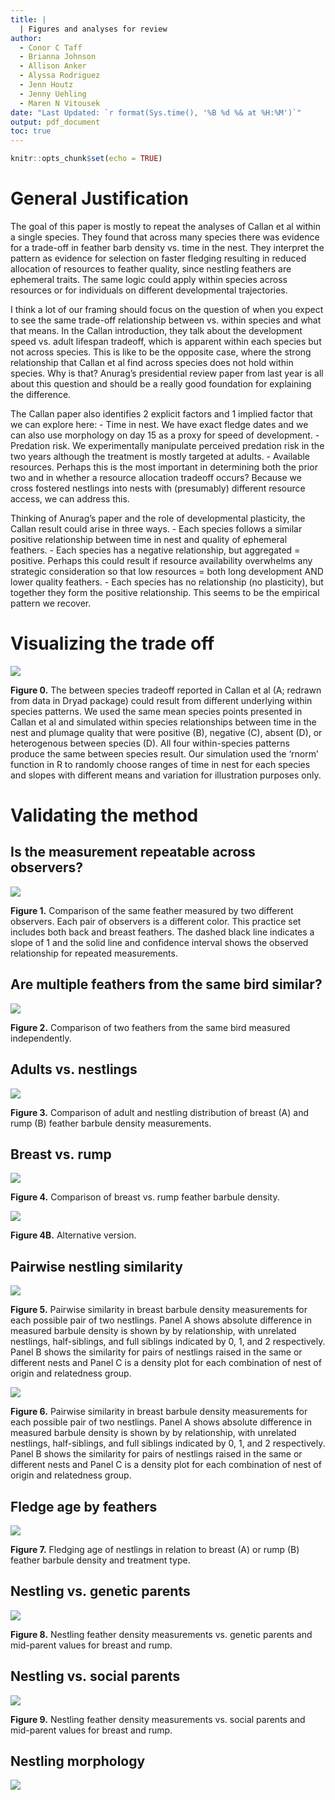 ```yaml
---
title: |
  | Figures and analyses for review
author: 
  - Conor C Taff
  - Brianna Johnson
  - Allison Anker
  - Alyssa Rodriguez
  - Jenn Houtz
  - Jenny Uehling
  - Maren N Vitousek
date: "Last Updated: `r format(Sys.time(), '%B %d %& at %H:%M')`"
output: pdf_document
toc: true
---
```


```r
knitr::opts_chunk$set(echo = TRUE)
```

# General Justification 

The goal of this paper is mostly to repeat the analyses of Callan et al within a single species. They found that across many species there was evidence for a trade-off in feather barb density vs. time in the nest. They interpret the pattern as evidence for selection on faster fledging resulting in reduced allocation of resources to feather quality, since nestling feathers are ephemeral traits. The same logic could apply within species across resources or for individuals on different developmental trajectories. 

I think a lot of our framing should focus on the question of when you expect to see the same trade-off relationship between vs. within species and what that means. In the Callan introduction, they talk about the development speed vs. adult lifespan tradeoff, which is apparent within each species but not across species. This is like to be the opposite case, where the strong relationship that Callan et al find across species does not hold within species. Why is that? Anurag's presidential review paper from last year is all about this question and should be a really good foundation for explaining the difference.

The Callan paper also identifies 2 explicit factors and 1 implied factor that we can explore here:
- Time in nest. We have exact fledge dates and we can also use morphology on day 15 as a proxy for speed of development.
- Predation risk. We experimentally manipulate perceived predation risk in the two years although the treatment is mostly targeted at adults.
- Available resources. Perhaps this is the most important in determining both the prior two and in whether a resource allocation tradeoff occurs? Because we cross fostered nestlings into nests with (presumably) different resource access, we can address this.

Thinking of Anurag's paper and the role of developmental plasticity, the Callan result could arise in three ways.
- Each species follows a similar positive relationship between time in nest and quality of ephemeral feathers.
- Each species has a negative relationship, but aggregated = positive. Perhaps this could result if resource availability overwhelms any strategic consideration so that low resources = both long development AND lower quality feathers.
- Each species has no relationship (no plasticity), but together they form the positive relationship. This seems to be the empirical pattern we recover.

# Visualizing the trade off

![](tradeoff_concept.png)\

**Figure 0.** The between species tradeoff reported in Callan et al (A; redrawn from data in Dryad package) could result from different underlying within species patterns. We used the same mean species points presented in Callan et al and simulated within species relationships between time in the nest and plumage quality that were positive (B), negative (C), absent (D), or heterogenous between species (D). All four within-species patterns produce the same between species result. Our simulation used the 'rnorm' function in R to randomly choose ranges of time in nest for each species and slopes with different means and variation for illustration purposes only.

# Validating the method

## Is the measurement repeatable across observers?

![](two_observer_comp.png)\

**Figure 1.** Comparison of the same feather measured by two different observers. Each pair of observers is a different color. This practice set includes both back and breast feathers. The dashed black line indicates a slope of 1 and the solid line and confidence interval shows the observed relationship for repeated measurements.

## Are multiple feathers from the same bird similar?

![](two_feather_comparison.png)\

**Figure 2.** Comparison of two feathers from the same bird measured independently.

## Adults vs. nestlings

![](adult_vs_nestling.png)\

**Figure 3.** Comparison of adult and nestling distribution of breast (A) and rump (B) feather barbule density measurements.

## Breast vs. rump

![](breast_vs_rump.png)\

**Figure 4.** Comparison of breast vs. rump feather barbule density.

![](breast_vs_rump_v2.png)\

**Figure 4B.** Alternative version.

## Pairwise nestling similarity

![](breast_pairwise.png)\

**Figure 5.** Pairwise similarity in breast barbule density measurements for each possible pair of two nestlings. Panel A shows absolute difference in measured barbule density is shown by by relationship, with unrelated nestlings, half-siblings, and full siblings indicated by 0, 1, and 2 respectively. Panel B shows the similarity for pairs of nestlings raised in the same or different nests and Panel C is a density plot for each combination of nest of origin and relatedness group.

![](rump_pairwise.png)\

**Figure 6.** Pairwise similarity in breast barbule density measurements for each possible pair of two nestlings. Panel A shows absolute difference in measured barbule density is shown by by relationship, with unrelated nestlings, half-siblings, and full siblings indicated by 0, 1, and 2 respectively. Panel B shows the similarity for pairs of nestlings raised in the same or different nests and Panel C is a density plot for each combination of nest of origin and relatedness group.

## Fledge age by feathers

![](fled_vs_feather.png)\

**Figure 7.** Fledging age of nestlings in relation to breast (A) or rump (B) feather barbule density and treatment type. 

## Nestling vs. genetic parents

![](breast_midparent.png)\

**Figure 8.** Nestling feather density measurements vs. genetic parents and mid-parent values for breast and rump.

## Nestling vs. social parents

![](breast_soc_midparent.png)\

**Figure 9.** Nestling feather density measurements vs. social parents and mid-parent values for breast and rump.

## Nestling morphology

![](nestling_morph.png)\

